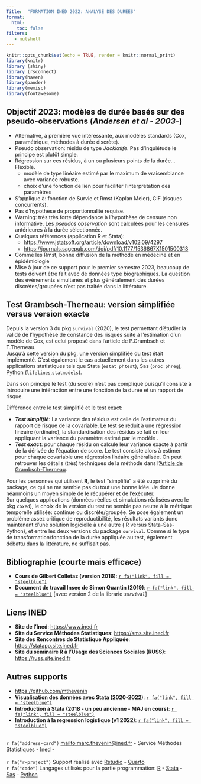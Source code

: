 ```yaml
---
Title:  "FORMATION INED 2022: ANALYSE DES DUREES"   
format:
  html:
    toc: false
filters:
   - nutshell
---
```


```r
knitr::opts_chunk$set(echo = TRUE, render = knitr::normal_print)
library(knitr)
library (shiny)
library (rsconnect)
library(haven)
library(pander)
library(memisc)
library(fontawesome)
```


::: {.callout-note}  
## Objectif 2023: modèles de durée basés sur des pseudo-observations (*Andersen et al - 2003-*)

- Alternative, à première vue intéressante, aux modèles standards (Cox, paramétrique, méthodes à durée discrète).
- Pseudo observation: résidu de type *Jackknife*. Pas d'inquiétude le principe est plutôt simple.
- Régression sur ces résidus, à un ou plusieurs points de la durée... Fléxible.
  - modèle de type linéaire estimé par le maximum de vraisemblance avec variance robuste.
  - choix d'une fonction de lien pour faciliter l'interprétation des paramètres
- S'applique à: fonction de Survie et Rmst (Kaplan Meier), CIF (risques concurrents).
- Pas d'hypothèse de proportionnalité requise. 
- Warning: très très forte dépendance à l'hypothèse de censure non informative. Les *pseudos observation* sont calculées pour les censures antérieures à la durée sélectionnée.
- Quelques références (application R et Stata):
  - <https://www.jstatsoft.org/article/download/v102i09/4297>
  - <https://journals.sagepub.com/doi/pdf/10.1177/1536867X1501500313>
- Comme les Rmst, bonne diffusion de la méthode en médecine et en épidémiologie
- Mise à jour de ce support pour le premier semestre 2023, beaucoup de tests doivent être fait avec de données type biographiques. La question des évènements simultanés et plus généralement des durées discrètes/groupées n'est pas traitée dans la littérature.
:::

::: {.callout-important}  
## Test Grambsch-Therneau: version simplifiée versus version exacte

Depuis la version 3 du pkg `survival` (2020), le test permettant d'étudier la validé de l'hypothèse de constance des risques suite à l'estimation d'un modèle de Cox, est celui  proposé dans l'article de P.Grambsch et T.Therneau.  
Jusqu'à cette version du pkg, une version simplifiée du test était implémenté. C'est également le cas actuellement dans les autres applications statistiques tels que Stata (`estat phtest`), Sas (`proc phreg`), Python (`lifelines`,`statmodels`). 

Dans son principe le test (du score) n'est pas compliqué puisqu'il consiste à introduire une intéraction entre une fonction de la durée et un rapport de risque.  

Différence entre le test simplifié et le test exact:   

- ***Test simplifié***: La variance des résidus est celle de l'estimateur du rapport de risque de la covariable. Le test se réduit à une régression linéaire (ordinaire), la standardisation des résidus se fait en leur appliquant la variance du paramètre estimé par le modèle . 
- ***Test exact***: pour chaque résidu on calcule leur variance exacte à partir de la dérivée de l'équation de score. Le test consiste alors à estimer pour chaque covariable une régression linéaire généralisée. On peut retrouver les détails (très) techniques de la méthode dans l'[Article de Grambsch-Therneau](https://www.jstor.org/stable/2337123#metadata_info_tab_contents). 
 
Pour les personnes qui utilisent **R**, le test "simplifié" a été supprimé du package, ce qui ne me semble pas du tout une bonne idée. Je donne néanmoins un moyen simple de le récupérer et de l'exécuter.  
Sur quelques applications (données réelles et simulations réalisées avec le pkg `coxed`), le choix de la version du test ne semble pas neutre à la métrique temporelle utilisée: continue ou discrète/groupée. Se pose également un problème assez critique de reproductibilité, les résultats variants donc maintenant d'une solution logicielle à une autre ( R versus Stata-Sas-Python), et entre les deux versions du package `survival`. Comme si le type de transformation/fonction de la durée appliquée au test, également débattu dans la littérature, ne suffisait pas.  
:::

::: {.callout-note icon=false}  
## Bibliographie (courte mais efficace)

- **Cours de Gilbert Colletaz (version 2016)**: [`r fa("link", fill = "steelblue")`](https://docplayer.fr/69359088-Modeles-de-survie-notes-de-cours-master-2-esa-voies-professionnelle-et-recherche-gilbert-colletaz.html) 
- **Document de travail Insee de Simon Quantin (2019)**: [`r fa("link", fill = "steelblue")`](https://www.insee.fr/fr/statistiques/3695681) [avec version 2 de la librarie *`survival`*]  
:::


::: {.callout-note icon=false}  
## Liens INED

* **Site de l'Ined**: <https://www.ined.fr>  
* **Site du Service Méthodes Statistiques**: <https://sms.site.ined.fr> 
* **Site des Rencontres de Statistique Appliquée**: <https://statapp.site.ined.fr>
* **Site du séminaire R à l'Usage des Sciences Sociales (RUSS)**: <https://russ.site.ined.fr> 
:::


::: {.callout-note icon=false}  
## Autres supports

* <https://github.com/mthevenin>
* **Visualisation des données avec Stata (2020-2022)**: [`r fa("link", fill = "steelblue")`](https://mthevenin.github.io/stata_fr/index.html)
* **Introduction à Stata (2018 - un peu ancienne - MAJ en cours)**: [`r fa("link", fill = "steelblue")`](https://mthevenin.github.io/stata_programmation/formation/chapitre0.html)
* **Introduction à la regression logistique (v1 2022)**: [`r fa("link", fill = "steelblue")`](https://github.com/mthevenin/intro_logit/blob/main/modele_logit_v1_revise.pdf) 
:::


<br>
`r fa("address-card")` <mailto:marc.thevenin@ined.fr> - Service Méthodes Statistiques - Ined -  
<br>
`r fa("r-project")` Support réalisé avec [Rstudio](href:https://www.rstudio.com) - [Quarto](https://quarto.org/)  
`r fa("code")` Langages utilisés pour la partie programmation: [R](https://www.r-project.org/) - [Stata](https://www.stata.com/) - [Sas](https://www.sas.com/fr_fr/home.html) - [Python](https://www.python.org/) 

